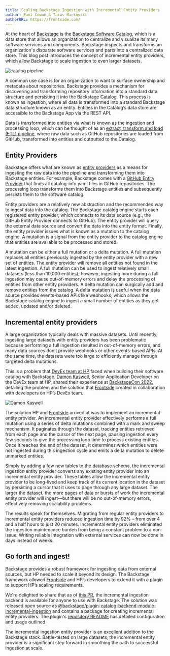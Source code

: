 ```yaml
---
title: Scaling Backstage Ingestion with Incremental Entity Providers
author: Paul Cowan & Taras Mankovski
authorURL: https://frontside.com/
---
```


At the heart of [Backstage](https://backstage.io/) is the [Backstage Software Catalog](https://backstage.io/docs/features/software-catalog/), which is a data store that allows an organization to centralize and visualize its many software services and components. Backstage inspects and transforms an organization's disparate software services and parts into a centralized data store. This blog post introduces the concept of incremental entity providers, which allow Backstage to scale ingestion to even larger datasets.

![catalog pipeline](assets/2023-01-31/catalog-pipeline.png)

<!-- truncate -->

A common use case is for an organization to want to surface ownership and metadata about repositories. Backstage provides a mechanism for discovering and transforming repository information into a standard data structure and persisting it into the Backstage [Catalog](https://backstage.io/docs/features/software-catalog/). This process is known as ingestion, where all data is transformed into a standard Backstage data structure known as an entity. Entities in the Catalog’s data store are accessible to the Backstage App via the REST API.

Data is transformed into entities via what is known as the ingestion and processing loop, which can be thought of as an [extract, transform and load (ETL) pipeline](https://en.wikipedia.org/wiki/Extract,_transform,_load), where raw data such as GitHub repositories are loaded from GitHub, transformed into entities and outputted to the Catalog.

## Entity Providers

Backstage offers what are known as [entity providers](https://backstage.io/docs/features/software-catalog/life-of-an-entity) as a means for ingesting the raw data into the pipeline and transforming them into Backstage entities. For example, Backstage comes with a [GitHub Entity Provider](https://backstage.io/docs/reference/plugin-catalog-backend-module-github) that finds all catalog-info.yaml files in GitHub repositories. The processing loop transforms them into Backstage entities and subsequently persists them to the software catalog.

Entity providers are a relatively new abstraction and the recommended way to ingest data into the catalog. The Backstage catalog engine starts each registered entity provider, which connects to its data source (e.g., the GitHub Entity Provider connects to GitHub). The entity provider will query the external data source and convert the data into the entity format. Finally, the entity provider issues what is known as a mutation to the catalog engine. A mutation is a signal from the entity provider to the catalog engine that entities are available to be processed and stored.

A mutation can be either a full mutation or a delta mutation. A full mutation replaces all entities previously ingested by the entity provider with a new set of entities. The entity provider will remove all entities not found in the latest ingestion. A full mutation can be used to ingest relatively small datasets (less than 10,000 entities); however, ingesting more during a full ingestion may cause out-of-memory errors and delay the processing of entities from other entity providers. A delta mutation can surgically add and remove entities from the catalog. A delta mutation is useful when the data source provides events-based APIs like webhooks, which allows the Backstage catalog engine to ingest a small number of entities as they get added, updated and/or deleted.

## Incremental entity providers

A large organization typically deals with massive datasets. Until recently, ingesting large datasets with entity providers has been problematic because performing a full ingestion resulted in out-of-memory errors, and many data sources don’t provide webhooks or other events-based APIs. At the same time, the datasets were too large to efficiently manage through targeted delta mutations.

This is a problem that [DevEx team at HP](http://hp.com) faced when building their software catalog with Backstage. [Damon Kaswell](https://github.com/dekoding), Senior Application Developer on the DevEx team at HP, shared their experience at [BackstageCon 2022](https://www.youtube.com/watch?v=5qHyZntKXRU&list=PLj6h78yzYM2OKySsTuiip3BqmdYZQRnSf&index=13), detailing the problem and the solution that [Frontside](https://frontside.com/) created in collaboration with developers on HP’s DevEx team.

![Damon Kaswell](assets/2023-01-31/damon.jpg)

The solution HP and [Frontside](https://frontside.com/) arrived at was to implement an incremental entity provider. An incremental entity provider effectively performs a full mutation using a series of delta mutations combined with a mark and sweep mechanism. It paginates through the dataset, tracking entities retrieved from each page and the cursor of the next page, pausing ingestion every few seconds to give the processing loop time to process existing entities. Once it reaches the end of the dataset, it determines which entities were not ingested during this ingestion cycle and emits a delta mutation to delete unmarked entities.

Simply by adding a few new tables to the database schema, the incremental ingestion entity provider converts any existing entity provider into an incremental entity provider. These tables allow the incremental entity provider to be long-lived and keep track of its current location in the dataset by persisting a cursor that it uses to page through any large dataset. The larger the dataset, the more pages of data or bursts of work the incremental entity provider will ingest—but there will be no out-of-memory errors, effectively removing scalability problems.

The results speak for themselves. Migrating from regular entity providers to incremental entity providers reduced ingestion time by 92% – from over 4 and a half hours to just 20 minutes. Incremental entity providers eliminated the ingestion maintenance burden from being a constant problem to a non-issue. Writing reliable integration with external services can now be done in days instead of weeks.

## Go forth and ingest!

Backstage provides a robust framework for ingesting data from external sources, but HP needed to scale it beyond its design. The Backstage framework allowed [Frontside](https://frontside.com/) and HP’s developers to extend it with a plugin to support HP’s scaling requirements.

We're delighted to share that as of [this PR](https://github.com/backstage/backstage/pull/14356), the incremental ingestion backend is available for anyone to use with Backstage. The solution was released open source as [@backstage/plugin-catalog-backend-module-incremental-ingestion](https://github.com/backstage/backstage/tree/master/plugins/catalog-backend-module-incremental-ingestion#backstageplugin-catalog-backend-module-incremental-ingestion) and contains a package for creating incremental entity providers. The plugin's [repository README](https://github.com/backstage/backstage/tree/master/plugins/catalog-backend-module-incremental-ingestion) has detailed configuration and usage outlined.

The incremental ingestion entity provider is an excellent addition to the Backstage stack. Battle-tested on large datasets, the incremental entity provider is a significant step forward in smoothing the path to successful ingestion at scale.
